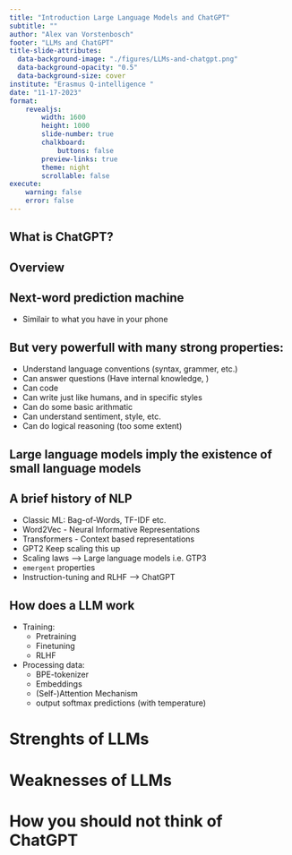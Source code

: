```yaml
---
title: "Introduction Large Language Models and ChatGPT" 
subtitle: ""
author: "Alex van Vorstenbosch"
footer: "LLMs and ChatGPT"
title-slide-attributes:
  data-background-image: "./figures/LLMs-and-chatgpt.png"
  data-background-opacity: "0.5"
  data-background-size: cover
institute: "Erasmus Q-intelligence "
date: "11-17-2023"
format:
    revealjs:
        width: 1600
        height: 1000
        slide-number: true
        chalkboard: 
            buttons: false
        preview-links: true 
        theme: night 
        scrollable: false
execute:
    warning: false
    error: false
---
```


## What is ChatGPT?

## Overview

## Next-word prediction machine
- Similair to what you have in your phone

## But very powerfull with many strong properties:
- Understand language conventions (syntax, grammer, etc.)
- Can answer questions (Have internal knowledge, )
- Can code
- Can write just like humans, and in specific styles
- Can do some basic arithmatic
- Can understand sentiment, style, etc.
- Can do logical reasoning (too some extent)

## Large language models imply the existence of small language models


## A brief history of NLP
- Classic ML: Bag-of-Words, TF-IDF etc.
- Word2Vec - Neural Informative Representations
- Transformers - Context based representations
- GPT2 Keep scaling this up
- Scaling laws --> Large language models i.e. GTP3
- `emergent` properties
- Instruction-tuning and RLHF --> ChatGPT

## How does a LLM work
- Training:
    - Pretraining
    - Finetuning
    - RLHF

- Processing data:
    - BPE-tokenizer
    - Embeddings
    - (Self-)Attention Mechanism 
    - output softmax predictions (with temperature)

# Strenghts of LLMs

# Weaknesses of LLMs

# How you should not think of ChatGPT